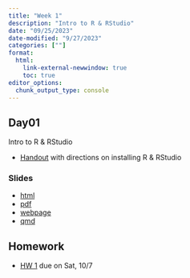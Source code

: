 ```yaml
---
title: "Week 1"
description: "Intro to R & RStudio"
date: "09/25/2023"
date-modified: "9/27/2023"
categories: [""]
format: 
  html:
    link-external-newwindow: true
    toc: true
editor_options: 
  chunk_output_type: console
---
```




## Day01 

Intro to R & RStudio

* [Handout](../resources/BSTA 511 text R info F23.pdf) with directions on installing R & RStudio

### Slides

* [html](../slides/Day01_bsta511.qmd)
* [pdf](../pdf_slides/Day01_bsta511.pdf)
* [webpage](../slides_md/Day01_bsta511_md.qmd)
* [qmd](https://github.com/niederhausen/BSTA_511_F23/blob/main/slides_md/Day01_bsta511_md.qmd)

## Homework

* [HW 1](../homework/HW_1_F23_bsta511.qmd) due on Sat, 10/7
